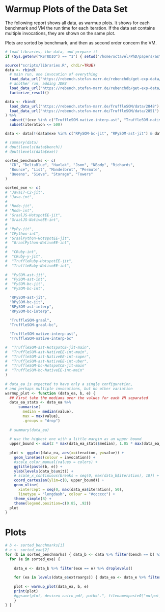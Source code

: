# Warmup Plots of the Data Set

The following report shows all data, as warmup plots.
It shows for each benchmark and VM the run time for each iteration.
If the data set contains multiple invocations, they are shown on the same plot.

Plots are sorted by benchmark, and then as second order concern the VM.

```r
# load libraries, the data, and prepare it
if (Sys.getenv("RSTUDIO") == "1") { setwd("/home/octavel/PhD/papers/ast-vs-bc-interp/are-we-fast-yet/report/bc-vs-ast") }

source("scripts/libraries.R", chdir=TRUE)
data <- rbind(
  # main run, one invocation of everything
  load_data_url("https://rebench.stefan-marr.de/rebenchdb/get-exp-data/1518"),
  # another run, adding JDK8
  load_data_url("https://rebench.stefan-marr.de/rebenchdb/get-exp-data/1523")) %>%
  factorize_result()

data <- rbind(
  load_data_url("https://rebench.stefan-marr.de/TruffleSOM/data/2848"), # tsom
  load_data_url("https://rebench.stefan-marr.de/TruffleSOM/data/2851") # pysom
) %>% 
  subset(!(exe %in% c("TruffleSOM-native-interp-ast", "TruffleSOM-native-interp-bc", "RPySOM-bc-interp", "RPySOM-ast-interp"))) %>%
  subset(iteration <= 500)

data <- data[!(data$exe %in% c("RPySOM-bc-jit", "RPySOM-ast-jit") & data$suite %in% c("macro-startup", "micro-startup")),] # those were ran by mistake

# summary(data)
# dput(levels(data$bench))
# dput(levels(data$exe))

sorted_benchmarks <- c(
  "CD", "DeltaBlue", "Havlak", "Json", "NBody", "Richards", 
  "Bounce", "List", "Mandelbrot", "Permute",
  "Queens", "Sieve", "Storage", "Towers"
)

sorted_exe <- c(
# "Java17-C2-jit",
# "Java-int", 
#
# "Node-jit",
# "Node-int", 
# "GraalJS-HotspotEE-jit", 
# "GraalJS-NativeEE-int", 
# 
# "PyPy-jit",
# "CPython-int",
# "GraalPython-HotspotEE-jit",
#  "GraalPython-NativeEE-int", 
#  
#  "CRuby-int",
#  "CRuby-y-jit",
#  "TruffleRuby-HotspotEE-jit",
#  "TruffleRuby-NativeEE-int",
  
#  "PySOM-ast-jit",
#  "PySOM-ast-int",
#  "PySOM-bc-jit",
#  "PySOM-bc-int",

  "RPySOM-ast-jit",
  "RPySOM-bc-jit",
  "RPySOM-ast-interp",
  "RPySOM-bc-interp",
  
  "TruffleSOM-graal",
  "TruffleSOM-graal-bc",

  "TruffleSOM-native-interp-ast",
  "TruffleSOM-native-interp-bc"

#  "TruffleSOM-ast-HotspotCE-jit-main", 
#  "TruffleSOM-ast-NativeEE-int-main",
#  "TruffleSOM-ast-NativeEE-int-super", 
#  "TruffleSOM-ast-NativeEE-int-uber",
#  "TruffleSOM-bc-HotspotCE-jit-main"
#  "TruffleSOM-bc-NativeEE-int-main"
)
    
# data_ea is expected to have only a single configuration,
# and perhaps multiple invocations, but no other variation
warmup_plot <- function (data_ea, b, e) {
  ## First take the medians over the values for each VM separated
  data_ea_stats <- data_ea %>%
      summarise(
        median = median(value),
        max = max(value),
        .groups = "drop")
  
  # summary(data_ea)
  
  # use the highest one with a little margin as an upper bound
  upper_bound <- min(2 * max(data_ea_stats$median), 1.05 * max(data_ea_stats$max))
  
  plot <- ggplot(data_ea, aes(x=iteration, y=value)) +
    geom_line(aes(colour = invocation)) +
    #scale_color_manual(values = colors) +
    ggtitle(paste(b, e)) +
    ylab(levels(data_b$unit)) +
    # scale_x_continuous(breaks = seq(0, max(data_b$iteration), 10)) +
    coord_cartesian(ylim=c(0, upper_bound)) +
    geom_vline(
      xintercept = seq(0, max(data_ea$iteration), 50),
      linetype = "longdash", colour = "#cccccc") +
    theme_simple(8) +
    theme(legend.position=c(0.85, .92))
  plot
}
```

# Plots

```r
# b <- sorted_benchmarks[1]
# e <- sorted_exe[2]
for (b in sorted_benchmarks) { data_b <- data %>% filter(bench == b) %>% droplevels()
  for (e in sorted_exe) { 
    
    data_e <- data_b %>% filter(exe == e) %>% droplevels()
  
    for (ea in levels(data_e$extraargs)) { data_ea <- data_e %>% filter(extraargs == ea) %>% droplevels()
    
    plot <- warmup_plot(data_ea, b, e)
    print(plot)
    #ggsave(plot, device= cairo_pdf, path=".", filename=paste0("output_graphs_warmup/", b, e, ".pdf"), dpi=300, height=50, width=50, units="mm", family="Arial")
    }
} }

```
